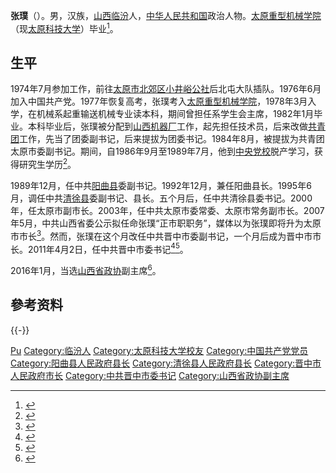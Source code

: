 {{Otheruses|other=名为张璞的其他人物|张璞}}
{{Infobox_Politician
| name = 张璞
| image name =
| width =
| now = 
| period =
| Sex =男 
| Native place =
| place of birth =[[山西省|山西省]][[临汾市|临汾市]]
| date of birth = {{birth year and age|1956|9}}
|逝世日期 = 
|逝世地點 = 
|別名     = 
| nationality ={{PRC}}
| spouse =
| relatives =
| party ={{CPC|19px}} 
| educate =[[太原重型机械学院|太原重型机械学院]]本科<br>[[中央党校|中央党校]]脱产研究生
| past =
}}
'''张璞'''（{{bd|1956年|9月||}}）。男，汉族，[[山西|山西]][[临汾|临汾]]人，[[中华人民共和国|中华人民共和国]]政治人物。[[太原重型机械学院|太原重型机械学院]]（现[[太原科技大学|太原科技大学]]）毕业<ref>{{cite news|title=晋中市长张璞：抓住机遇，对晋中人民负责|url=http://www.yuci.gov.cn/Item/Show.asp?m=105&d=145|accessdate=2014-12-26|newspaper=发展导报|date=2010-12-01|archive-url=https://web.archive.org/web/20141226145409/http://www.yuci.gov.cn/Item/Show.asp?m=105&d=145|archive-date=2014-12-26|dead-url=yes}}</ref>。

== 生平 ==
1974年7月参加工作，前往[[太原市|太原市]][[北郊区|北郊区]][[小井峪公社|小井峪公社]]后北屯大队插队。1976年6月加入中国共产党。1977年恢复高考，张璞考入[[太原重型机械学院|太原重型机械学院]]，1978年3月入学，在机械系起重输送机械专业读本科，期间曾担任系学生会主席，1982年1月毕业。本科毕业后，张璞被分配到[[山西机器厂|山西机器厂]]工作，起先担任技术员，后来改做[[中國共產主義青年團|共青团]]工作，先当了团委副书记，后来提拔为团委书记。1984年8月，被提拔为共青团太原市委副书记。期间，自1986年9月至1989年7月，他到[[中央党校|中央党校]]脱产学习，获得研究生学历<ref>{{cite news|title=张璞同志简历|url=http://news.sohu.com/20070628/n250809601.shtml|accessdate=2014-12-26|newspaper=人民网|date=2007-06-28|archive-date=2019-08-03|archive-url=https://web.archive.org/web/20190803194125/http://news.sohu.com/20070628/n250809601.shtml|dead-url=no}}</ref>。

1989年12月，任中共[[阳曲县|阳曲县]]委副书记。1992年12月，兼任阳曲县长。1995年6月，调任中共[[清徐县|清徐县]]委副书记、县长。五个月后，任中共清徐县委书记。2000年，任太原市副市长。2003年，任中共太原市委常委、太原市常务副市长。2007年5月，中共山西省委公示拟任命张璞“正市职职务”，媒体以为张璞即将升为太原市市长<ref>{{cite news|title=李永宏拟任晋中市委书记 张璞拟任太原市市长|url=http://business.sohu.com/20070522/n250158886.shtml|accessdate=2014-12-24|newspaper=山西日报|date=2007-05-22|archive-date=2019-08-02|archive-url=https://web.archive.org/web/20190802153128/http://business.sohu.com/20070522/n250158886.shtml|dead-url=no}}</ref>。然而，张璞在这个月改任中共晋中市委副书记，一个月后成为晋中市市长。2011年4月2日，任中共晋中市委书记<ref>{{cite news|title=吴清海出任山西晋中市代市长|url=http://politics.people.com.cn/GB/41223/14335613.html|accessdate=2014-12-24|newspaper=人民网|date=2011-04-07|archive-date=2016-03-04|archive-url=https://web.archive.org/web/20160304081255/http://politics.people.com.cn/GB/41223/14335613.html|dead-url=no}}</ref><ref>{{cite news|title=张璞任山西晋中市委书记|url=http://news.ifeng.com/gundong/detail_2011_04/07/5600714_0.shtml|accessdate=2014-12-24|newspaper=人民网|date=2011-04-03|archive-date=2019-08-03|archive-url=https://web.archive.org/web/20190803183948/http://news.ifeng.com/gundong/detail_2011_04/07/5600714_0.shtml|dead-url=no}}</ref>。

2016年1月，当选[[山西省政协|山西省政协]]副主席<ref>{{cite news|title=张璞、姜新文当选山西省政协副主席，李雁红因年龄原因请辞|url=http://www.thepaper.cn/newsDetail_forward_1427434|accessdate=2016-01-29|newspaper=澎湃新闻|archive-date=2019-08-01|archive-url=https://web.archive.org/web/20190801000542/http://www.thepaper.cn/newsDetail_forward_1427434|dead-url=no}}</ref>。

==參考资料==
{{reflist}}

{{-}}
{{start box}}
{{s-ppo|cpc}}
{{s-before|[[李永宏|李永宏]]}}
{{s-title|[[中国共产党晋中市委员会|中国共产党晋中市委员会]]书记|2011年4月2日－2016年7月}}
{{s-after|[[胡玉亭|胡玉亭]]}}
{{s-gov|prc}}
{{s-before|[[李永宏|李永宏]]}}
{{s-title|[[晋中市人民政府|晋中市人民政府]]市长|2007年6月－2011年4月}}
{{s-after|[[吴清海_(1962年)|吴清海]]}}
{{end box}}

{{晋中市市长}}

{{Authority control}}
{{DEFAULTSORT:Zhang Pu}}
[[Category:张姓|Pu]]
[[Category:临汾人|Category:临汾人]]
[[Category:太原科技大学校友|Category:太原科技大学校友]]
[[Category:中国共产党党员|Category:中国共产党党员]]
[[Category:阳曲县人民政府县长|Category:阳曲县人民政府县长]]
[[Category:清徐县人民政府县长|Category:清徐县人民政府县长]]
[[Category:晋中市人民政府市长|Category:晋中市人民政府市长]]
[[Category:中共晋中市委书记|Category:中共晋中市委书记]]
[[Category:山西省政协副主席|Category:山西省政协副主席]]